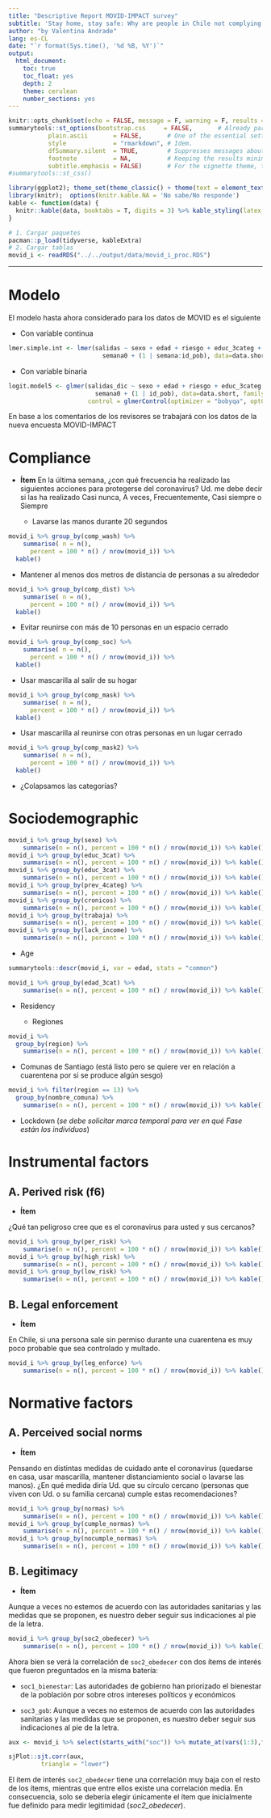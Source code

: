 ```yaml
---
title: "Descriptive Report MOVID-IMPACT survey"
subtitle: 'Stay home, stay safe: Why are people in Chile not complying with stay-at-home recommendations and restrictions?<br>ANID-COVID N°960 “CoV-IMPACT-C”'
author: "by Valentina Andrade"
lang: es-CL
date: "`r format(Sys.time(), '%d %B, %Y')`"
output:
  html_document:
    toc: true
    toc_float: yes
    depth: 2
    theme: cerulean
    number_sections: yes
---
```

```r
knitr::opts_chunk$set(echo = FALSE, message = F, warning = F, results = 'asis')
summarytools::st_options(bootstrap.css     = FALSE,       # Already part of the theme so no need for it
           plain.ascii       = FALSE,       # One of the essential settings
           style             = "rmarkdown", # Idem.
           dfSummary.silent  = TRUE,        # Suppresses messages about temporary files
           footnote          = NA,          # Keeping the results minimalistic
           subtitle.emphasis = FALSE)       # For the vignette theme, this gives better results.
#summarytools::st_css()

library(ggplot2); theme_set(theme_classic() + theme(text = element_text(size = 12)))
library(knitr);  options(knitr.kable.NA = 'No sabe/No responde')
kable <- function(data) {
  knitr::kable(data, booktabs = T, digits = 3) %>% kable_styling(latex_options =c("striped", "scale_down"),bootstrap_options = c("striped", "hover", "responsive", "condensed"))
}
```

```r
# 1. Cargar paquetes
pacman::p_load(tidyverse, kableExtra)
# 2. Cargar tablas
movid_i <- readRDS("../../output/data/movid_i_proc.RDS")
```
----

# Modelo {-}

El modelo hasta ahora considerado para los datos de MOVID es el siguiente

- Con variable continua
```r
lmer.simple.int <- lmer(salidas ~ sexo + edad + riesgo + educ_3categ + prev_4categ + trabaja + cuarentenawk_lag1 * per_riesgo_ord + cuarentenawk_lag1 * cumple_normas +
                          semana0 + (1 | semana:id_pob), data=data.short)
```


- Con variable binaria 
```r
logit.model5 <- glmer(salidas_dic ~ sexo + edad + riesgo + educ_3categ + prev_4categ + trabaja + cuarentenawk_lag1 * alto_riesgo + cuarentenawk_lag1 * cumple_normas +
                        semana0 + (1 | id_pob), data=data.short, family = binomial("logit"),
                      control = glmerControl(optimizer = "bobyqa", optCtrl=list(maxfun=2e5)))

```

En base a los comentarios de los revisores se trabajará con los datos de la nueva encuesta MOVID-IMPACT

# Compliance

- **Ítem**
En la última semana, ¿con qué frecuencia ha realizado las siguientes acciones para protegerse del coronavirus? Ud. me debe decir si las ha realizado Casi nunca, A veces, Frecuentemente, Casi siempre o Siempre

  - Lavarse las manos durante 20 segundos

```r
movid_i %>% group_by(comp_wash) %>% 
    summarise( n = n(),
      percent = 100 * n() / nrow(movid_i)) %>%
  kable()
```

  - Mantener al menos dos metros de distancia de personas a su alrededor

```r
movid_i %>% group_by(comp_dist) %>% 
    summarise( n = n(),
      percent = 100 * n() / nrow(movid_i)) %>%
  kable()
```

  - Evitar reunirse con más de 10 personas en un espacio cerrado
  
```r
movid_i %>% group_by(comp_soc) %>% 
    summarise( n = n(),
      percent = 100 * n() / nrow(movid_i)) %>%
  kable()
```

  - Usar mascarilla al salir de su hogar

```r
movid_i %>% group_by(comp_mask) %>% 
    summarise( n = n(),
      percent = 100 * n() / nrow(movid_i)) %>%
  kable()
```

  - Usar mascarilla al reunirse con otras personas en un lugar cerrado

```r
movid_i %>% group_by(comp_mask2) %>% 
    summarise( n = n(),
      percent = 100 * n() / nrow(movid_i)) %>%
  kable()
```

- ¿Colapsamos las categorías?

# Sociodemographic

```r
movid_i %>% group_by(sexo) %>% 
    summarise(n = n(), percent = 100 * n() / nrow(movid_i)) %>% kable()
movid_i %>% group_by(educ_3cat) %>% 
    summarise(n = n(), percent = 100 * n() / nrow(movid_i)) %>% kable()
movid_i %>% group_by(educ_3cat) %>% 
    summarise(n = n(), percent = 100 * n() / nrow(movid_i)) %>% kable()
movid_i %>% group_by(prev_4categ) %>% 
    summarise(n = n(), percent = 100 * n() / nrow(movid_i)) %>% kable()
movid_i %>% group_by(cronicos) %>% 
    summarise(n = n(), percent = 100 * n() / nrow(movid_i)) %>% kable()
movid_i %>% group_by(trabaja) %>% 
    summarise(n = n(), percent = 100 * n() / nrow(movid_i)) %>% kable()
movid_i %>% group_by(lack_income) %>% 
    summarise(n = n(), percent = 100 * n() / nrow(movid_i)) %>% kable()

```

- Age

```r
summarytools::descr(movid_i, var = edad, stats = "common")
```

```r
movid_i %>% group_by(edad_3cat) %>% 
    summarise(n = n(), percent = 100 * n() / nrow(movid_i)) %>% kable()
```

- Residency

  - Regiones

```r
movid_i %>%  
  group_by(region) %>% 
    summarise(n = n(), percent = 100 * n() / nrow(movid_i)) %>% kable()

```
 

  - Comunas de Santiago (está listo pero se quiere ver en relación a cuarentena por si se produce algún sesgo)
```r
movid_i %>% filter(region == 13) %>% 
  group_by(nombre_comuna) %>% 
    summarise(n = n(), percent = 100 * n() / nrow(movid_i)) %>% kable()
```


- Lockdown (*se debe solicitar marca temporal para ver en qué Fase están los individuos*)

# Instrumental factors

## A. Perived risk (f6)

- **Ítem**

¿Qué tan peligroso cree que es el coronavirus para usted y sus cercanos?

```r
movid_i %>% group_by(per_risk) %>% 
    summarise(n = n(), percent = 100 * n() / nrow(movid_i)) %>% kable()
movid_i %>% group_by(high_risk) %>% 
    summarise(n = n(), percent = 100 * n() / nrow(movid_i)) %>% kable()
movid_i %>% group_by(low_risk) %>% 
    summarise(n = n(), percent = 100 * n() / nrow(movid_i)) %>% kable()

```

## B. Legal enforcement

- **Ítem**

En Chile, si una persona sale sin permiso durante una cuarentena es muy poco probable que sea controlado y multado.


```r
movid_i %>% group_by(leg_enforce) %>% 
    summarise(n = n(), percent = 100 * n() / nrow(movid_i)) %>% kable()
```


# Normative factors

## A. Perceived social norms

- **Ítem**

Pensando en distintas medidas de cuidado ante el coronavirus (quedarse en casa, usar     mascarilla, mantener distanciamiento social o lavarse las manos). ¿En qué medida diría Ud. que su círculo cercano (personas que viven con Ud. o su familia cercana) cumple estas recomendaciones?

```r
movid_i %>% group_by(normas) %>% 
    summarise(n = n(), percent = 100 * n() / nrow(movid_i)) %>% kable()
movid_i %>% group_by(cumple_normas) %>% 
    summarise(n = n(), percent = 100 * n() / nrow(movid_i)) %>% kable()
movid_i %>% group_by(nocumple_normas) %>% 
    summarise(n = n(), percent = 100 * n() / nrow(movid_i)) %>% kable()

```

## B. Legitimacy

- **Ítem**

Aunque a veces no estemos de acuerdo con las autoridades sanitarias y las medidas que se proponen, es nuestro deber seguir sus indicaciones al pie de la letra.

```r
movid_i %>% group_by(soc2_obedecer) %>% 
    summarise(n = n(), percent = 100 * n() / nrow(movid_i)) %>% kable()

```


Ahora bien se verá la correlación de `soc2_obedecer` con dos ítems de interés que fueron preguntados en la misma batería:

- `soc1_bienestar`: Las autoridades de gobierno han priorizado el bienestar de la población por sobre otros intereses políticos y económicos

- `soc3_gob`: Aunque a veces no estemos de acuerdo con las autoridades
sanitarias y las medidas que se proponen, es nuestro deber seguir sus indicaciones al pie de la letra.


```r
aux <- movid_i %>% select(starts_with("soc")) %>% mutate_at(vars(1:3),funs(as.numeric(.))) 

sjPlot::sjt.corr(aux,
         triangle = "lower")
```



El ítem de interés `soc2_obedecer` tiene una correlación muy baja con el resto de los ítems, mientras que entre ellos existe una correlación media. En consecuencia, solo se debería elegir únicamente el ítem que inicialmente fue definido para medir legitimidad (*soc2_obedecer*). 